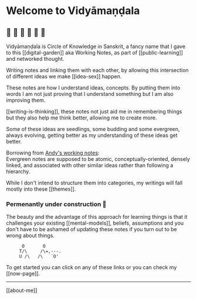 # Welcome to Vidyāmaṇḍala

## 🍃 🌱 🌿 🌳 🌼 🍏

Vidyāmaṇḍala is <Highlight color="#fc9f5b">Circle of Knowledge</Highlight> in Sanskrit, a fancy name that I gave to this [[digital-garden]] aka Working Notes, as part of [[public-learning]] and networked thought.

Writing notes and linking them with each other, by allowing this intersection of different ideas we make [[idea-sex]] happen.

These notes are how I understand ideas, concepts. By putting them into words I am not just proving that I understand something but I am also improving them.

[[writing-is-thinking]], these notes not just aid me in remembering things but they also help me think better, allowing me to create more.

Some of these ideas are seedlings, some budding and some evergreen, always evolving, getting better as my understanding of these ideas get better.

Borrowing from [Andy's working notes](https://notes.andymatuschak.org/):  
Evergreen notes are supposed to be <Highlight color="#5aa9e6"> atomic, conceptually-oriented, densely linked,
and associated </Highlight> with other similar ideas rather than following a hierarchy.

While I don't intend to structure them into categories, my writings will fall mostly into these [[themes]].

### Permenantly under construction 🚧

The beauty and the advantage of this approach for learning things is that it challenges your existing [[mental-models]], beliefs, assumptions and you don't have to be ashamed of updating these notes if you turn out to be wrong about things.

```
      O       O
     T/\     /\=,---.
     U /\   /\   `O'
```

To get started you can click on any of these links or you can check my [[now-page]].

---

[[about-me]]
